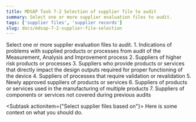 ```yaml
---
title: MDSAP Task 7-2 Selection of supplier file to audit
summary: Select one or more supplier evaluation files to audit.
tags: ['supplier files', 'supplier records']
slug: docs/mdsap-7-2-supplier-file-selection
---
```


<RegLang>
Select one or more supplier evaluation files to audit.
1. Indications of problems with supplied products or processes from audit of the Measurement, Analysis 
and Improvement process
2. Suppliers of higher risk products or processes
3. Suppliers who provide products or services that directly impact the design outputs required for proper 
functioning of the device
4. Suppliers of processes that require validation or revalidation
5. Newly approved suppliers of products or services
6. Suppliers of products or services used in the manufacturing of multiple products
7. Suppliers of components or services not covered during previous audits
</RegLang>
<QdocList docs={['approved suppliers list']}/>

<ReportLang>
</ReportLang>

<Subtask actionitem={"Select supplier files based on"}>
Here is some context on what you should do.
</Subtask>



